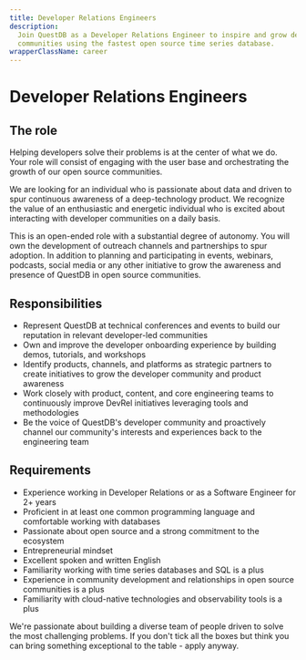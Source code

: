 ```yaml
---
title: Developer Relations Engineers
description:
  Join QuestDB as a Developer Relations Engineer to inspire and grow developer
  communities using the fastest open source time series database.
wrapperClassName: career
---
```



<h1>Developer Relations Engineers</h1>

<AboutQuestdb />

<h2>The role</h2>

Helping developers solve their problems is at the center of what we do. Your
role will consist of engaging with the user base and orchestrating the growth of
our open source communities.

We are looking for an individual who is passionate about data and driven to spur
continuous awareness of a deep-technology product. We recognize the value of an
enthusiastic and energetic individual who is excited about interacting with
developer communities on a daily basis.

This is an open-ended role with a substantial degree of autonomy. You will own
the development of outreach channels and partnerships to spur adoption. In
addition to planning and participating in events, webinars, podcasts, social
media or any other initiative to grow the awareness and presence of QuestDB in
open source communities.

<h2>Responsibilities</h2>

- Represent QuestDB at technical conferences and events to build our reputation
  in relevant developer-led communities
- Own and improve the developer onboarding experience by building demos,
  tutorials, and workshops
- Identify products, channels, and platforms as strategic partners to create
  initiatives to grow the developer community and product awareness
- Work closely with product, content, and core engineering teams to continuously
  improve DevRel initiatives leveraging tools and methodologies
- Be the voice of QuestDB's developer community and proactively channel our
  community's interests and experiences back to the engineering team

<h2>Requirements</h2>

- Experience working in Developer Relations or as a Software Engineer for 2+
  years
- Proficient in at least one common programming language and comfortable working
  with databases
- Passionate about open source and a strong commitment to the ecosystem
- Entrepreneurial mindset
- Excellent spoken and written English
- Familiarity working with time series databases and SQL is a plus
- Experience in community development and relationships in open source
  communities is a plus
- Familiarity with cloud-native technologies and observability tools is a plus

We're passionate about building a diverse team of people driven to solve the
most challenging problems. If you don't tick all the boxes but think you can
bring something exceptional to the table - apply anyway.

<WhatWeOffer />

<WorkingAtQuestdb />

<CareerButton
  title="Developer Relations Engineers"
  bambooUrl="https://questdb.bamboohr.com/jobs/view.php?id=23&source=aWQ9MTM%3D"
/>
